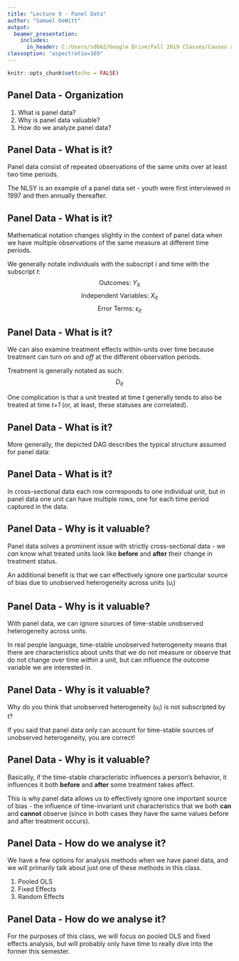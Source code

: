 ```yaml
---
title: "Lecture 9 - Panel Data"
author: "Samuel DeWitt"
output: 
  beamer_presentation:
    includes:
      in_header: C:/Users/sd662/Google Drive/Fall 2019 Classes/Causes and Consequences of Crime/Lectures/Common Files/beamer-header.txt
classoption: "aspectratio=169"
---
```


```r
knitr::opts_chunk$set(echo = FALSE)
```

## Panel Data - Organization

1) What is panel data?
2) Why is panel data valuable?
3) How do we analyze panel data?

## Panel Data - What is it?

Panel data consist of repeated observations of the same units over at least two time periods. 

The NLSY is an example of a panel data set - youth were first interviewed in 1997 and then annually thereafter.

## Panel Data - What is it?

Mathematical notation changes slightly in the context of panel data when we have multiple observations of the same measure at different time periods.

We generally notate individuals with the subscript *i* and time with the subscript *t*: $$\text{Outcomes: }Y_{it}$$ $$\text{Independent Variables: } X_{it}$$ $$\text{Error Terms: } \epsilon_{it}$$

## Panel Data - What is it?

We can also examine treatment effects within-units over time because treatment can turn *on* and *off* at the different observation periods.

Treatment is generally notated as such: $$D_{it}$$

One complication is that a unit treated at time *t* generally tends to also be treated at time *t+1* (or, at least, these statuses are correlated). 

## Panel Data - What is it?

More generally, the depicted DAG describes the typical structure assumed for panel data:

\begin{center}
\includegraphics[scale=.80]{panel_dag.png}
\end{center}

## Panel Data - What is it?

In cross-sectional data each row corresponds to one individual unit, but in panel data one unit can have multiple rows, one for each time period captured in the data. 

\vspace{10pt}

\begin{columns}[t]
\begin{column}{0.5\textwidth}
Here's what traditional data look like:
\vspace{4pt}
\begin{table}
\begin{tabular}{ccc}
\hline
Unit ID & Age & Crimes Reported \\ \hline \hline
100 & 19 & 5 \\
101 & 17 & 2 \\
102 & 18 & 3 \\ \hline
\end{tabular}
\end{table}
\end{column}

\begin{column}{0.5\textwidth}
Here's what panel data look like:
\vspace{4pt}
\begin{table}
\begin{tabular}{ccc}
\hline
Unit ID & Age & Crimes Reported \\ \hline \hline
100 & 19 & 5 \\
100 & 20 & 4 \\
100 & 21 & 3 \\
101 & 17 & 2 \\
101 & 18 & 4 \\
101 & 19 & 3 \\ \hline
\end{tabular}
\end{table}
\end{column}
\end{columns}

## Panel Data - Why is it valuable?

Panel data solves a prominent issue with strictly cross-sectional data - we *can* know what treated units look like **before** and **after** their change in treatment status. 

An additional benefit is that we can effectively ignore one particular source of bias due to unobserved heterogeneity across units ($u_{i}$)

## Panel Data - Why is it valuable?

With panel data, we can ignore sources of time-stable unobserved heterogeneity across units. 

In real people language, time-stable unobserved heterogeneity means that there are characteristics about units that we do not measure or observe that do not change over time *within* a unit, but can influence the outcome variable we are interested in. 

## Panel Data - Why is it valuable?

Why do you think that unobserved heterogeneity ($u_{i}$) is not subscripted by *t*?

\pause

If you said that panel data only can account for time-stable sources of unobserved heterogeneity, you are correct!

## Panel Data - Why is it valuable?

Basically, if the time-stable characteristic influences a person's behavior, it influences it both **before** and **after** some treatment takes affect. 

This is why panel data allows us to effectively ignore one important source of bias - the influence of time-invariant unit characteristics that we both **can** and **cannot** observe (since in both cases they have the same values before and after treatment occurs). 

## Panel Data - How do we analyse it?

We have a few options for analysis methods when we have panel data, and we will primarily talk about just one of these methods in this class.

1) Pooled OLS
2) Fixed Effects
3) Random Effects

## Panel Data - How do we analyse it?

For the purposes of this class, we will focus on pooled OLS and fixed effects analysis, but will probably only have time to really dive into the former this semester. 